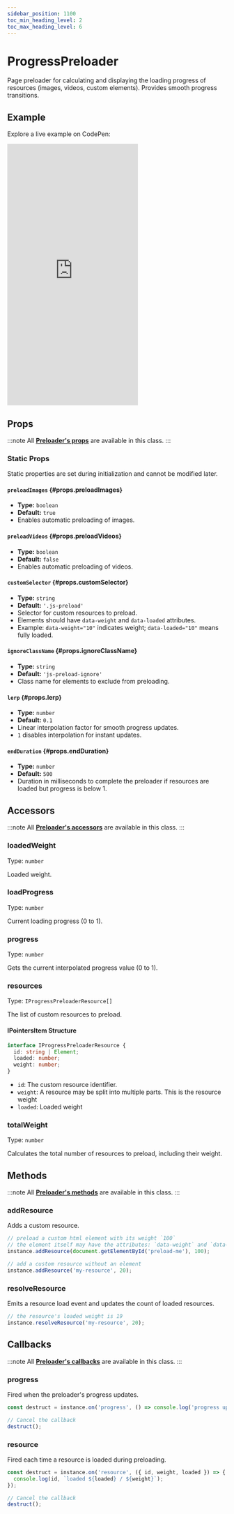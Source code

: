 ```yaml
---
sidebar_position: 1100
toc_min_heading_level: 2
toc_max_heading_level: 6
---
```


# ProgressPreloader

Page preloader for calculating and displaying the loading progress of resources (images, videos, custom elements). Provides smooth progress transitions.

## Example

Explore a live example on CodePen:

<iframe 
  height="600"
  style={{
    width: '100%'
  }} 
  scrolling="no" 
  title="Vevet Example"
  src="https://codepen.io/anton-bobrov/embed/VYYZdQG?default-tab=result"
  frameborder="no"
  loading="lazy"
  allowtransparency="true"
  allowfullscreen="true"
>
  See the Pen <a href="https://codepen.io/anton-bobrov/pen/VYYZdQG">Vevet Example</a> by Anton Bobrov.
</iframe>



## Props

:::note
All **[Preloader's props](/docs/Preloader/#props)** are available in this class.
:::

### Static Props

Static properties are set during initialization and cannot be modified later.

#### `preloadImages` {#props.preloadImages}
- **Type:** `boolean`  
- **Default:** `true`  
- Enables automatic preloading of images.

#### `preloadVideos` {#props.preloadVideos}
- **Type:** `boolean`  
- **Default:** `false`  
- Enables automatic preloading of videos.

#### `customSelector` {#props.customSelector}
- **Type:** `string`  
- **Default:** `'.js-preload'`  
- Selector for custom resources to preload.  
- Elements should have `data-weight` and `data-loaded` attributes.  
- Example: `data-weight="10"` indicates weight; `data-loaded="10"` means fully loaded.

#### `ignoreClassName` {#props.ignoreClassName}
- **Type:** `string`  
- **Default:** `'js-preload-ignore'`  
- Class name for elements to exclude from preloading.

#### `lerp` {#props.lerp}
- **Type:** `number`  
- **Default:** `0.1`  
- Linear interpolation factor for smooth progress updates.  
- `1` disables interpolation for instant updates.

#### `endDuration` {#props.endDuration}
- **Type:** `number`  
- **Default:** `500`  
- Duration in milliseconds to complete the preloader if resources are loaded but progress is below 1.



## Accessors

:::note
All **[Preloader's accessors](/docs/Preloader/#accessors)** are available in this class.
:::

### loadedWeight

Type: `number`

Loaded weight.

### loadProgress

Type: `number`

Current loading progress (0 to 1).

### progress

Type: `number`

Gets the current interpolated progress value (0 to 1).

### resources

Type: `IProgressPreloaderResource[]`

The list of custom resources to preload.

#### IPointersItem Structure

```ts
interface IProgressPreloaderResource {
  id: string | Element;
  loaded: number;
  weight: number;
}
```

- `id`: The custom resource identifier.
- `weight`: A resource may be split into multiple parts. This is the resource weight
- `loaded`: Loaded weight

### totalWeight

Type: `number`

Calculates the total number of resources to preload, including their weight.



## Methods

:::note
All **[Preloader's methods](/docs/Preloader/#methods)** are available in this class.
:::

### addResource

Adds a custom resource.

```ts
// preload a custom html element with its weight `100`
// the element itself may have the attributes: `data-weight` and `data-loaded`
instance.addResource(document.getElementById('preload-me'), 100);

// add a custom resource without an element
instance.addResource('my-resource', 20);
```

### resolveResource

Emits a resource load event and updates the count of loaded resources.

```ts
// the resource's loaded weight is 19
instance.resolveResource('my-resource', 20);
```



## Callbacks

:::note
All **[Preloader's callbacks](/docs/Preloader/#callbacks)** are available in this class.
:::

### progress

Fired when the preloader's progress updates.

```ts
const destruct = instance.on('progress', () => console.log('progress update'));

// Cancel the callback
destruct();
```

### resource

Fired each time a resource is loaded during preloading.

```ts
const destruct = instance.on('resource', ({ id, weight, loaded }) => {
  console.log(id, `loaded ${loaded} / ${weight}`);
});

// Cancel the callback
destruct();
```
